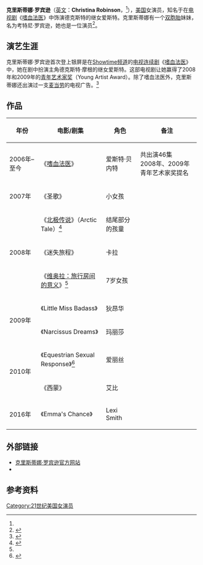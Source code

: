 {{noteTA
|G1=TV
}}
{{Infobox person
|name=克里斯蒂娜·罗宾逊
|birth_date={{birth date and age|1997|8|2}}<ref name="skyr">{{cite web | url=http://giniajo.skyrock.com/2742405456-CHRISTINA-ROBINSON.html | title=Skyrock- Christina Robinson biography (French) | accessdate=2011-02-02 | date=2010-12-18 | publisher=Skyrock | deadurl=yes | archiveurl=https://web.archive.org/web/20101114110114/http://giniajo.skyrock.com/2742405456-CHRISTINA-ROBINSON.html | archivedate=2010-11-14 }}</ref>
| image         = 
| caption       = 
|nationality={{USA}}
|occupation=演员
|years_active=2006年–至今
}}

'''克里斯蒂娜·罗宾逊'''（[[英文|英文]]：'''Christina Robinson'''，{{bd|1997年|8月2日|catIdx=C}}<ref name="skyr" />），[[美国|美国]]女演员，知名于在[[电视剧|电视剧]]《[[嗜血法医|嗜血法医]]》中饰演德克斯特的继女爱斯特。克里斯蒂娜有一个[[双胞胎|双胞胎]]妹妹，名为考特尼·罗宾逊，她也是一位演员<ref name="zapped">{{cite web | url=http://www.zap2it.com/search/zap-2010-underrated-tv-pictures-005,0,6950492.photo | title=Zap2It Photos 2010 | accessdate=2011-02-02 | author=Nguyen, Hanh | year=2010 | publisher=Zap2it | archive-date=2013-01-07 | archive-url=https://www.webcitation.org/6DV99hPYq?url=http://www.zap2it.com/search/zap-2010-underrated-tv-pictures-005,0,6950492.photo | dead-url=no }}</ref>。

==演艺生涯==
克里斯蒂娜·罗宾逊首次登上银屏是在[[Showtime频道|Showtime频道]]的[[电视连续剧|电视连续剧]]《[[嗜血法医|嗜血法医]]》中，她在剧中扮演主角德克斯特·摩根的继女爱斯特。这部电视剧让她赢得了2008年和2009年的[[青年艺术家奖|青年艺术家奖]]（Young Artist Award）。除了嗜血法医外，克里斯蒂娜还出演过一支[[麦当劳|麦当劳]]的电视广告。<ref>{{cite web | url=http://christinarobinson.net/care_awards.html | title=Christina Robinson- CARE awards | accessdate=2011-02-02 | publisher=Christinarobinson.net | deadurl=yes | archiveurl=https://web.archive.org/web/20071203175341/http://christinarobinson.net/care_awards.html | archivedate=2007-12-03 | df= }}</ref>

==作品==
{| class="wikitable"
! 年份 !! 电影/剧集 !! 角色 !! 备注
|-
| rowspan=1|2006年–至今
| 《[[嗜血法医|嗜血法医]]》
| 爱斯特·贝内特
| 共出演46集<br>2008年、2009年青年艺术家奖提名
|-
| rowspan=1|2007年
| 《圣歌》
| 小女孩
| 
|-
| rowspan=3|2008年
| 《[[北极传说|北极传说]]》（Arctic Tale）<ref name="shiguang">{{cite web | url=http://people.mtime.com/1409260/ | title=克里斯蒂娜·罗宾逊 Christina Robinson | accessdate=2011-10-15 | date=2010-12-18 | publisher=时光网 | archive-date=2013-06-20 | archive-url=https://web.archive.org/web/20130620085937/http://people.mtime.com/1409260/ | dead-url=no }}</ref>
| 结尾部分的孩童
|
|-
| 《迷失旅程》
| 卡拉
| 
|-
| 《[[维奥拉：旅行房间的意义|维奥拉：旅行房间的意义]]》<ref name="pick"/>
| 7岁女孩
| 
|-
| rowspan=2|2009年
| 《Little Miss Badass》
| 狄昂华
| 
|-
| 《Narcissus Dreams》
| 玛丽莎
| 
|-
| rowspan=2|2010年
| 《Equestrian Sexual Response》<ref name="pick">{{cite web | url=http://www.pick52.cn/bin-sex/dir-xbg/ | title=克里斯蒂娜罗宾逊人物信息 | accessdate=2011-10-15 | date=2011-10-15 | publisher=Pick52 }}{{dead link|date=2017年11月 |bot=InternetArchiveBot |fix-attempted=yes }}</ref>
| 爱丽丝
| 
|-
| 《西蒙》
| 艾比
|
|-
|2016年
| 《Emma's Chance》
|Lexi Smith
|
|}

==外部链接==
* [https://web.archive.org/web/20111028081512/http://christinarobinson.net/ 克里斯蒂娜·罗宾逊官方网站]
*{{imdb name|2247732|克里斯蒂娜·罗宾逊imdb页面}}

==参考资料==
{{Reflist}}

{{DEFAULTSORT:Robinson, Christina}}

[[Category:21世纪美国女演员|Category:21世纪美国女演员]]